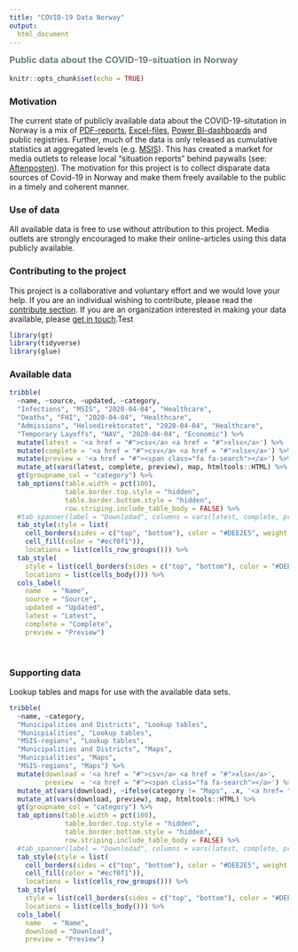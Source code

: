 ```yaml
---
title: "COVID-19 Data Norway"
output:
  html_document
---
```

<h3 style = "color: #6f7d7e;margin-top:8px;t">Public data about the COVID-19-situation in Norway </h3>
```r
knitr::opts_chunk$set(echo = TRUE)
```

### Motivation
The current state of publicly available data about the COVID-19-situtation in Norway is a mix of [PDF-reports](https://www.fhi.no/sv/smittsomme-sykdommer/corona/dags--og-ukerapporter/dags--og-ukerapporter-om-koronavirus/), [Excel-files](https://www.nav.no/no/nav-og-samfunn/statistikk/arbeidssokere-og-stillinger-statistikk/permitterte), [Power BI-dashboards](https://www.helsedirektoratet.no/statistikk/antall-innlagte-pasienter-pa-sykehus-med-pavist-covid-19) and public registries. Further, much of the data is only released as cumulative statistics at aggregated levels (e.g. [MSIS](http://www.msis.no/)). This has created a market for media outlets to release local "situation reports" behind paywalls (see: [Aftenposten](https://www.aftenposten.no/norge/i/K3mnr4/i-det-meste-av-landet-bremser-viruset-opp-i-oslo-sprer-det-seg-raskt-fra-bydel-til-bydel)). The motivation for this project is to collect disparate data sources of Covid-19 in Norway and make them freely available to the public in a timely and coherent manner.

### Use of data
All available data is free to use without attribution to this project. Media outlets are strongly encouraged to make their online-articles using this data publicly available.

### Contributing to the project
This project is a collaborative and voluntary effort and we would love your help. If you are an individual wishing to contribute, please read the [contribute section](contribute.html). If you are an organization interested in making your data available, please [get in touch](#).Test

```r
library(gt)
library(tidyverse)
library(glue)
```

### Available data
```r
tribble(
  ~name, ~source, ~updated, ~category,
  "Infections", "MSIS", "2020-04-04", "Healthcare",
  "Deaths", "FHI", "2020-04-04", "Healthcare",
  "Admissions", "Helsedirektoratet", "2020-04-04", "Healthcare",
  "Temporary Layoffs", "NAV", "2020-04-04", "Economic") %>% 
  mutate(latest = '<a href = "#">csv</a> <a href = "#">xlsx</a>') %>%
  mutate(complete = '<a href = "#">csv</a> <a href = "#">xlsx</a>') %>% 
  mutate(preview = '<a href = "#"><span class="fa fa-search"></a>') %>% 
  mutate_at(vars(latest, complete, preview), map, htmltools::HTML) %>% 
  gt(groupname_col = "category") %>%
  tab_options(table.width = pct(100),
              table.border.top.style = "hidden",
              table.border.bottom.style = "hidden",
              row.striping.include_table_body = FALSE) %>%
  #tab_spanner(label = "Downlodad", columns = vars(latest, complete, preview)) %>% 
  tab_style(style = list(
    cell_borders(sides = c("top", "bottom"), color = "#DEE2E5", weight = px(1)),
    cell_fill(color = "#ecf0f1")),
    locations = list(cells_row_groups())) %>%
  tab_style(
    style = list(cell_borders(sides = c("top", "bottom"), color = "#DEE2E5", weight = px(1))),
    locations = list(cells_body())) %>%
  cols_label(
    name   = "Name",
    source = "Source",
    updated = "Updated",
    latest = "Latest",
    complete = "Complete",
    preview = "Preview")
```
<br>

### Supporting data
Lookup tables and maps for use with the available data sets.
```r
tribble(
  ~name, ~category,
  "Municipalities and Districts", "Lookup tables",
  "Municpialities", "Lookup tables",
  "MSIS-regions", "Lookup tables",
  "Municipalities and Districts", "Maps",
  "Municpialities", "Maps",
  "MSIS-regions", "Maps") %>%
  mutate(download = '<a href = "#">csv</a> <a href = "#">xlsx</a>',
         preview  = '<a href = "#"><span class="fa fa-search"></a>') %>% 
  mutate_at(vars(download), ~ifelse(category != "Maps", .x, '<a href= "#">geojson</a>')) %>% 
  mutate_at(vars(download, preview), map, htmltools::HTML) %>% 
  gt(groupname_col = "category") %>%
  tab_options(table.width = pct(100),
              table.border.top.style = "hidden",
              table.border.bottom.style = "hidden",
              row.striping.include_table_body = FALSE) %>%
  #tab_spanner(label = "Downlodad", columns = vars(latest, complete, preview)) %>% 
  tab_style(style = list(
    cell_borders(sides = c("top", "bottom"), color = "#DEE2E5", weight = px(1)),
    cell_fill(color = "#ecf0f1")),
    locations = list(cells_row_groups())) %>%
  tab_style(
    style = list(cell_borders(sides = c("top", "bottom"), color = "#DEE2E5", weight = px(1))),
    locations = list(cells_body())) %>%
  cols_label(
    name   = "Name",
    download = "Download",
    preview = "Preview")
```